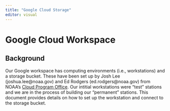 ```yaml
---
title: "Google Cloud Storage"
editor: visual
---
```


# Google Cloud Workspace

## Background

Our Google workspace has computing environments (i.e., workstations) and a storage bucket. These have been set up by Josh Lee (joshua.lee\@noaa.gov) and Ed Rodgers (ed.rodgers\@noaa.gov) from NOAA's [Cloud Program Office](https://www.noaa.gov/information-technology/noaa-cloud-program-office-ncpo). Our intitial workstations were "test" stations and we are in the process of building our "permanent" stations. This document provides details on how to set up the workstation and connect to the storage bucket.

